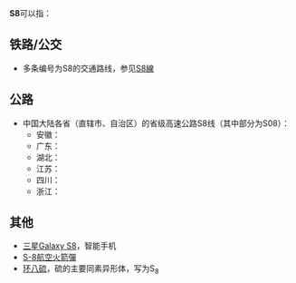{{DisambigNav|S|8}}
'''S8'''可以指：
== 铁路/公交 ==
* 多条编号为S8的交通路线，参见[[S8線|S8線]]

== 公路 ==
*中国大陆各省（直辖市、自治区）的省级高速公路S8线（其中部分为S08）：
**安徽：{{China Expwy Name|S08|P=Anhui}}
**广东：{{China Expwy Name|S8|P=Guangdong}}
**湖北：{{China Expwy Name|S8|P=Hubei}}
**江苏：{{China Expwy Name|S8|P=Jiangsu}}
**四川：{{China Expwy Name|S8|P=Sichuan}}
**浙江：{{China Expwy Name|S8|P=Zhejiang}}

== 其他==
* [[三星Galaxy_S8|三星Galaxy S8]]，智能手机
* [[S-8航空火箭彈|S-8航空火箭彈]]
* [[环八硫|环八硫]]，硫的主要同素异形体，写为S<sub>8</sub>

{{Disambig}}
